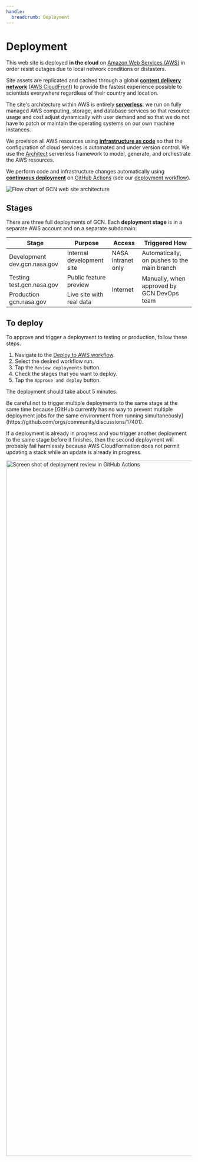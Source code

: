 ```yaml
---
handle:
  breadcrumb: Deployment
---
```




# Deployment

This web site is deployed **in the cloud** on [Amazon Web Services (AWS)](https://aws.amazon.com) in order resist outages due to local network conditions or distasters.

Site assets are replicated and cached through a global **[content delivery network](https://en.wikipedia.org/wiki/Content_delivery_network)** ([AWS CloudFront](https://aws.amazon.com/cloudfront/)) to provide the fastest experience possible to scientists everywhere regardless of their country and location.

The site's architecture within AWS is entirely **[serverless](https://en.wikipedia.org/wiki/Serverless_computing)**: we run on fully managed AWS computing, storage, and database services so that resource usage and cost adjust dynamically with user demand and so that we do not have to patch or maintain the operating systems on our own machine instances.

We provision all AWS resources using **[infrastructure as code](https://en.wikipedia.org/wiki/Infrastructure_as_code)** so that the configuration of cloud services is automated and under version control. We use the [Architect](https://arc.codes/) serverless framework to model, generate, and orchestrate the AWS resources.

We perform code and infrastructure changes automatically using **[continuous deployment](https://en.wikipedia.org/wiki/Continuous_deployment)** on [GitHub Actions](https://github.com/features/actions) (see our [deployment workflow](https://github.com/nasa-gcn/gcn.nasa.gov/blob/main/.github/workflows/deploy.yml)).

<img
  src={websiteArchitectureImg}
  alt="Flow chart of GCN web site architecture"
/>

## Stages

There are three full deployments of GCN. Each **deployment stage** is in a separate AWS account and on a separate subdomain:

<table className="usa-table">
  <thead>
    <th>Stage</th>
    <th>Purpose</th>
    <th>Access</th>
    <th>Triggered How</th>
  </thead>
  <tbody>
    <tr>
      <td>
        Development
        <Link to="https://dev.gcn.nasa.gov/" className="usa-link text-no-wrap">
          dev.gcn.nasa.gov
        </Link>
      </td>
      <td>Internal development site</td>
      <td>NASA intranet only</td>
      <td>Automatically, on pushes to the main branch</td>
    </tr>
    <tr>
      <td>
        Testing
        <Link to="https://test.gcn.nasa.gov/" className="usa-link text-no-wrap">
          test.gcn.nasa.gov
        </Link>
      </td>
      <td>Public feature preview</td>
      <td rowSpan="2">Internet</td>
      <td rowSpan="2">Manually, when approved by GCN DevOps team</td>
    </tr>
    <tr>
      <td>
        Production
        <Link to="https://gcn.nasa.gov/" className="usa-link text-no-wrap">
          gcn.nasa.gov
        </Link>
      </td>
      <td>Live site with real data</td>
    </tr>
  </tbody>
</table>

## To deploy

To approve and trigger a deployment to testing or production, follow these steps.

1. Navigate to the [Deploy to AWS workflow](https://github.com/nasa-gcn/gcn.nasa.gov/actions/workflows/deploy.yml).
2. Select the desired workflow run.
3. Tap the `Review deployments` button.
4. Check the stages that you want to deploy.
5. Tap the `Approve and deploy` button.

The deployment should take about 5 minutes.

<Alert type="warning" headingLevel="h4" heading="Avoid concurrent deployments">
  Be careful not to trigger multiple deployments to the same stage at the same time because [GitHub currently has no way to prevent multiple deployment jobs for the same environment from running simultaneously](https://github.com/orgs/community/discussions/17401).

If a deployment is already in progress and you trigger another deployment to the same stage before it finishes, then the second deployment will probably fail harmlessly because AWS CloudFormation does not permit updating a stack while an update is already in progress.

</Alert>

<img
  src={deploymentScreenshot}
  alt="Screen shot of deployment review in GitHub Actions"
  width="2410"
  height="1880"
  className="height-auto"
/>
